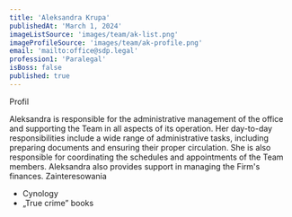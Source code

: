 ```yaml
---
title: 'Aleksandra Krupa'
publishedAt: 'March 1, 2024'
imageListSource: 'images/team/ak-list.png'
imageProfileSource: 'images/team/ak-profile.png'
email: 'mailto:office@sdp.legal'
profession1: 'Paralegal'
isBoss: false
published: true
---
```


<ProfileSection type="profile">Profil</ProfileSection>

Aleksandra is responsible for the administrative management of the office and supporting the Team in all aspects of its operation. Her day-to-day responsibilities include a wide range of administrative tasks, including preparing documents and ensuring their proper circulation. She is also responsible for coordinating the schedules and appointments of the Team members. Aleksandra also provides support in managing the Firm's finances.
<ProfileSection type="hobby">Zainteresowania</ProfileSection>

- Cynology 
- „True crime” books

